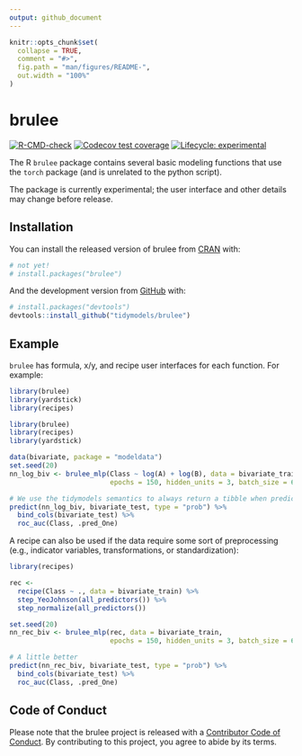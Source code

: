 ```yaml
---
output: github_document
---
```


<!-- README.md is generated from README.Rmd. Please edit that file -->

```r
knitr::opts_chunk$set(
  collapse = TRUE,
  comment = "#>",
  fig.path = "man/figures/README-",
  out.width = "100%"
)
```

# brulee

<!-- badges: start -->
[![R-CMD-check](https://github.com/tidymodels/brulee/workflows/R-CMD-check/badge.svg)](https://github.com/tidymodels/brulee/actions)
[![Codecov test coverage](https://codecov.io/gh/tidymodels/brulee/branch/main/graph/badge.svg)](https://app.codecov.io/gh/tidymodels/brulee?branch=main)
[![Lifecycle: experimental](https://img.shields.io/badge/lifecycle-experimental-orange.svg)](https://lifecycle.r-lib.org/articles/stages.html)
<!-- badges: end -->

The R `brulee` package contains several basic modeling functions that use the `torch` package (and is unrelated to the python script).  

The package is currently experimental; the user interface and other details may change before release. 

## Installation

You can install the released version of brulee from [CRAN](https://CRAN.R-project.org) with:

``` r
# not yet!
# install.packages("brulee")
```

And the development version from [GitHub](https://github.com/tidymodels/brulee) with:

``` r
# install.packages("devtools")
devtools::install_github("tidymodels/brulee")
```
## Example

`brulee` has formula, x/y, and recipe user interfaces for each function. For example:

```r
library(brulee)
library(yardstick)
library(recipes)
```
```r
library(brulee)
library(recipes)
library(yardstick)

data(bivariate, package = "modeldata")
set.seed(20)
nn_log_biv <- brulee_mlp(Class ~ log(A) + log(B), data = bivariate_train, 
                         epochs = 150, hidden_units = 3, batch_size = 64)

# We use the tidymodels semantics to always return a tibble when predicting
predict(nn_log_biv, bivariate_test, type = "prob") %>% 
  bind_cols(bivariate_test) %>% 
  roc_auc(Class, .pred_One)
```

A recipe can also be used if the data require some sort of preprocessing (e.g., indicator variables, transformations, or standardization): 

```r
library(recipes)

rec <- 
  recipe(Class ~ ., data = bivariate_train) %>%  
  step_YeoJohnson(all_predictors()) %>% 
  step_normalize(all_predictors())

set.seed(20)
nn_rec_biv <- brulee_mlp(rec, data = bivariate_train, 
                         epochs = 150, hidden_units = 3, batch_size = 64)

# A little better
predict(nn_rec_biv, bivariate_test, type = "prob") %>% 
  bind_cols(bivariate_test) %>% 
  roc_auc(Class, .pred_One)
```

## Code of Conduct
  
Please note that the brulee project is released with a [Contributor Code of Conduct](https://contributor-covenant.org/version/2/0/CODE_OF_CONDUCT.html). By contributing to this project, you agree to abide by its terms.

